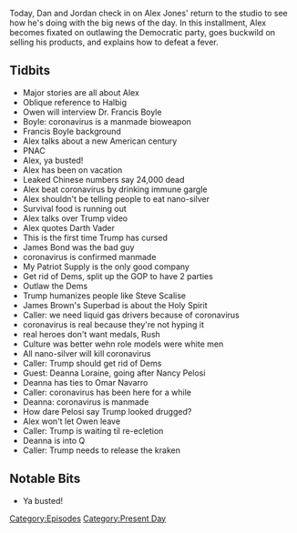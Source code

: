 {{DEFAULTSORT:
    #_EPISODE_0396:February 6, 2020
}}{{Episode
    | title           = February 6, 2020
    | caption         = [https://knowledgefight.libsyn.com/knowledge-fight-february-6-2020 Listen to this episode on Libsyn]
    | episodeNumber   = 396
    | length          = 02:05:53
    | airDate         = February 7, 2020
    | coverageDate    = February 6, 2020
    | episodeType     = [[:Category:Present Day|Present Day]]
    | appearance      = [[Wolfgang Halbig]], [[Owen Shroyer]], [[Dr Francis Boyle]], [[Steve Scalise]], [[James Brown]], [[Rush Limbaugh]], [[Deanna Lorraine]], [[Nancy Pelosi]], [[Omar Navarro]]
    | previousEpisode = [[395: Ghosts Of Caucuses Past]]
    | nextEpisode     = [[397: February 7-8, 2020]]
}}

{{Stub}}

Today, Dan and Jordan check in on Alex Jones' return to the studio to see how he's doing with the big news of the day. In this installment, Alex becomes fixated on outlawing the Democratic party, goes buckwild on selling his products, and explains how to defeat a fever.

==Tidbits==

*Major stories are all about Alex
*Oblique reference to Halbig
*Owen will interview Dr. Francis Boyle
*Boyle: coronavirus is a manmade bioweapon
*Francis Boyle background
*Alex talks about a new American century
*PNAC
*Alex, ya busted!
*Alex has been on vacation
*Leaked Chinese numbers say 24,000 dead
*Alex beat coronavirus by drinking immune gargle
*Alex shouldn't be telling people to eat nano-silver
*Survival food is running out
*Alex talks over Trump video
*Alex quotes Darth Vader
*This is the first time Trump has cursed
*James Bond was the bad guy
*coronavirus is confirmed manmade
*My Patriot Supply is the only good company
*Get rid of Dems, split up the GOP to have 2 parties
*Outlaw the Dems
*Trump humanizes people like Steve Scalise
*James Brown's Superbad is about the Holy Spirit
*Caller: we need liquid gas drivers because of coronavirus
*coronavirus is real because they're not hyping it
*real heroes don't want medals, Rush
*Culture was better wehn role models were white men
*All nano-silver will kill coronavirus
*Caller: Trump should get rid of Dems
*Guest: Deanna Loraine, going after Nancy Pelosi
*Deanna has ties to Omar Navarro
*Caller: coronavirus has been here for a while
*Deanna: coronavirus is manmade
*How dare Pelosi say Trump looked drugged?
*Alex won't let Owen leave
*Caller: Trump is waiting til re-ecletion
*Deanna is into Q
*Caller: Trump needs to release the kraken

==Notable Bits==

*Ya busted!

[[Category:Episodes]]
[[Category:Present Day]]